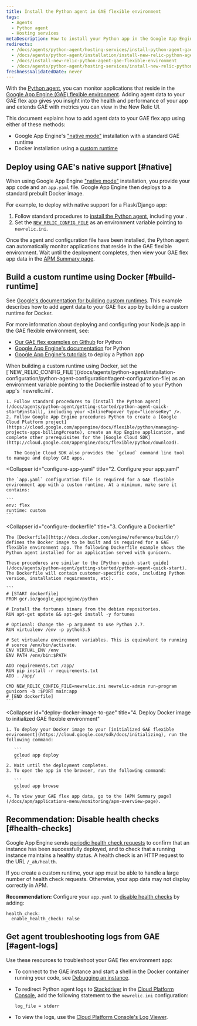 ```yaml
---
title: Install the Python agent in GAE flexible environment
tags:
  - Agents
  - Python agent
  - Hosting services
metaDescription: How to install your Python app in the Google App Engine (GAE) flexible environment.
redirects:
  - /docs/agents/python-agent/hosting-services/install-python-agent-gae-flexible-environment
  - /docs/agents/python-agent/installation/install-new-relic-python-agent-gae-flexible-environment
  - /docs/install-new-relic-python-agent-gae-flexible-environment
  - /docs/agents/python-agent/hosting-services/install-new-relic-python-agent-gae-flexible-environment
freshnessValidatedDate: never
---
```


With the [Python agent](/docs/agents/python-agent/getting-started/introduction-new-relic-python), you can monitor applications that reside in the [Google App Engine (GAE) flexible environment](https://cloud.google.com/appengine/docs/flexible/python/). Adding agent data to your GAE flex app gives you insight into the health and performance of your app and extends GAE with metrics you can view in the New Relic UI.

This document explains how to add agent data to your GAE flex app using either of these methods:

* Google App Engine's ["native mode"](/docs/accounts-partnerships/partnerships/google-cloud-platform-gcp/google-app-engine-environment#native-mode) installation with a standard GAE runtime
* Docker installation using a [custom runtime](https://cloud.google.com/appengine/docs/flexible/custom-runtimes/about-custom-runtimes)

## Deploy using GAE's native support [#native]

When using Google App Engine ["native mode"](/docs/accounts-partnerships/partnerships/google-cloud-platform-gcp/google-app-engine-environment#native-mode) installation, you provide your app code and an `app.yaml` file. Google App Engine then deploys to a standard prebuilt Docker image.

For example, to deploy with native support for a Flask/Django app:

1. Follow standard procedures to [install the Python agent](/docs/agents/python-agent/getting-started/python-agent-quick-start#install), including your <InlinePopover type="licenseKey" />.
2. Set the [`NEW_RELIC_CONFIG_FILE`](/docs/agents/python-agent/installation-configuration/python-agent-configuration#agent-configuration-file) as an environment variable pointing to `newrelic.ini`.

Once the agent and configuration file have been installed, the Python agent can automatically monitor applications that reside in the GAE flexible environment. Wait until the deployment completes, then view your GAE flex app data in the [APM Summary page](/docs/apm/applications-menu/monitoring/apm-overview-page).

## Build a custom runtime using Docker [#build-runtime]

See [Google's documentation for building custom runtimes](https://cloud.google.com/appengine/docs/flexible/custom-runtimes/build). This example describes how to add agent data to your GAE flex app by building a custom runtime for Docker.

For more information about deploying and configuring your Node.js app in the GAE flexible environment, see:

* [Our GAE flex examples on Github](https://github.com/GoogleCloudPlatform/python-docs-samples/tree/master/appengine/flexible) for Python
* [Google App Engine's documentation](https://cloud.google.com/appengine/docs/flexible/python/) for Python
* [Google App Engine's tutorials](https://cloud.google.com/appengine/docs/flexible/python/tutorials) to deploy a Python app

<CollapserGroup>
  <Collapser
    id="setup-gae"
    title="1. Set up the GAE project and install dependencies"
  >
    When building a custom runtime using Docker, set the [`NEW_RELIC_CONFIG_FILE`](/docs/agents/python-agent/installation-configuration/python-agent-configuration#agent-configuration-file) as an environment variable pointing to the Dockerfile instead of to your Python app's `newrelic.ini`.

    1. Follow standard procedures to [install the Python agent](/docs/agents/python-agent/getting-started/python-agent-quick-start#install), including your <InlinePopover type="licenseKey" />.
    2. Follow Google App Engine procedures Python to create a [Google Cloud Platform project](https://cloud.google.com/appengine/docs/flexible/python/managing-projects-apps-billing#create), create an App Engine application, and complete other prerequisites for the [Google Cloud SDK](http://cloud.google.com/appengine/docs/flexible/python/download).

       The Google Cloud SDK also provides the `gcloud` command line tool to manage and deploy GAE apps.
  </Collapser>

  <Collapser
    id="configure-app-yaml"
    title="2. Configure your app.yaml"
  >
    The `app.yaml` configuration file is required for a GAE flexible environment app with a custom runtime. At a minimum, make sure it contains:

    ```
    env: flex
    runtime: custom
    ```
  </Collapser>

  <Collapser
    id="configure-dockerfile"
    title="3. Configure a Dockerfile"
  >
    The [Dockerfile](http://docs.docker.com/engine/reference/builder/) defines the Docker image to be built and is required for a GAE flexible environment app. The following Dockerfile example shows the Python agent installed for an application served with gunicorn.

    These procedures are similar to the [Python quick start guide](/docs/agents/python-agent/getting-started/python-agent-quick-start). The Dockerfile will contain customer-specific code, including Python version, installation requirements, etc).

    ```
    # [START dockerfile]
    FROM gcr.io/google_appengine/python

    # Install the fortunes binary from the debian repositories.
    RUN apt-get update && apt-get install -y fortunes

    # Optional: Change the -p argument to use Python 2.7.
    RUN virtualenv /env -p python3.5

    # Set virtualenv environment variables. This is equivalent to running
    # source /env/bin/activate.
    ENV VIRTUAL_ENV /env
    ENV PATH /env/bin:$PATH

    ADD requirements.txt /app/
    RUN pip install -r requirements.txt
    ADD . /app/

    CMD NEW_RELIC_CONFIG_FILE=newrelic.ini newrelic-admin run-program gunicorn -b :$PORT main:app
    # [END dockerfile]
    ```
  </Collapser>

  <Collapser
    id="deploy-docker-image-to-gae"
    title="4. Deploy Docker image to initialized GAE flexible environment"
  >
    1. To deploy your Docker image to your [initialized GAE flexible environment](https://cloud.google.com/sdk/docs/initializing), run the following command:

       ```
       gcloud app deploy
       ```
    2. Wait until the deployment completes.
    3. To open the app in the browser, run the following command:

       ```
       gcloud app browse
       ```
    4. To view your GAE flex app data, go to the [APM Summary page](/docs/apm/applications-menu/monitoring/apm-overview-page).
  </Collapser>
</CollapserGroup>

## Recommendation: Disable health checks [#health-checks]

Google App Engine sends [periodic health check requests](https://cloud.google.com/appengine/docs/flexible/python/how-instances-are-managed) to confirm that an instance has been successfully deployed, and to check that a running instance maintains a healthy status. A health check is an HTTP request to the URL `/_ah/health`.

If you create a custom runtime, your app must be able to handle a large number of health check requests. Otherwise, your app data may not display correctly in APM.

<DoNotTranslate>**Recommendation:**</DoNotTranslate> Configure your `app.yaml` to [disable health checks](https://cloud.google.com/appengine/docs/flexible/python/configuring-your-app-with-app-yaml#health_checks) by adding:

```
health_check:
  enable_health_check: False
```

## Get agent troubleshooting logs from GAE [#agent-logs]

Use these resources to troubleshoot your GAE flex environment app:

* To connect to the GAE instance and start a shell in the Docker container running your code, see [Debugging an instance](https://cloud.google.com/appengine/docs/flexible/python/debugging-an-instance).
* To redirect Python agent logs to [Stackdriver](http://cloud.google.com/logging/docs/view/logs_viewer_v2) in the [Cloud Platform Console](https://cloud.google.com/compute/docs/console), add the following statement to the `newrelic.ini` configuration:

  ```
  log_file = stderr
  ```
* To view the logs, use the [Cloud Platform Console's Log Viewer](https://cloud.google.com/appengine/docs/flexible/php/writing-application-logs).
